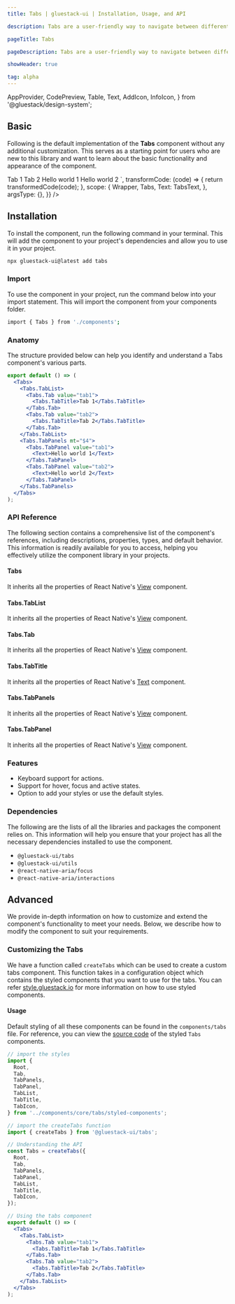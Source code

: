 ```yaml
---
title: Tabs | gluestack-ui | Installation, Usage, and API

description: Tabs are a user-friendly way to navigate between different sections or pages of a website or application, providing a clear and organized layout for easy access. They also allow for quick and efficient switching between views.

pageTitle: Tabs

pageDescription: Tabs are a user-friendly way to navigate between different sections or pages of a website or application, providing a clear and organized layout for easy access. They also allow for quick and efficient switching between views.

showHeader: true

tag: alpha
---
```



<Meta title="components/Disclosure/Tabs" />

  AppProvider,
  CodePreview,
  Table,
  Text,
  AddIcon,
  InfoIcon,
} from '@gluestack/design-system';


## Basic

Following is the default implementation of the **Tabs** component without any additional customization. This serves as a starting point for users who are new to this library and want to learn about the basic functionality and appearance of the component.

<AppProvider>
  <CodePreview
    showComponentRenderer={true}
    showArgsController={false}
    metaData={{
      code: `
<Tabs w="$full" value="tab1">
  <Tabs.TabList>
    <Tabs.Tab value="tab1">
      <Tabs.TabTitle>Tab 1</Tabs.TabTitle>
    </Tabs.Tab>
    <Tabs.Tab value="tab2">
      <Tabs.TabTitle>Tab 2</Tabs.TabTitle>
    </Tabs.Tab>
  </Tabs.TabList>
  <Tabs.TabPanels mt="$4">
    <Tabs.TabPanel value="tab1">
      <Text>Hello world 1</Text>
    </Tabs.TabPanel>
    <Tabs.TabPanel value="tab2">
      <Text>Hello world 2</Text>
    </Tabs.TabPanel>
  </Tabs.TabPanels>
</Tabs>
`,
      transformCode: (code) => {
        return transformedCode(code);
      },
      scope: {
        Wrapper,
        Tabs,
        Text: TabsText,
      },
      argsType: {},
    }}
  />
</AppProvider>

## Installation

To install the component, run the following command in your terminal. This will add the component to your project's dependencies and allow you to use it in your project.

```bash
npx gluestack-ui@latest add tabs
```

### Import

To use the component in your project, run the command below into your import statement. This will import the component from your components folder.

```bash
import { Tabs } from './components';
```

### Anatomy

The structure provided below can help you identify and understand a Tabs component's various parts.

```jsx
export default () => (
  <Tabs>
    <Tabs.TabList>
      <Tabs.Tab value="tab1">
        <Tabs.TabTitle>Tab 1</Tabs.TabTitle>
      </Tabs.Tab>
      <Tabs.Tab value="tab2">
        <Tabs.TabTitle>Tab 2</Tabs.TabTitle>
      </Tabs.Tab>
    </Tabs.TabList>
    <Tabs.TabPanels mt="$4">
      <Tabs.TabPanel value="tab1">
        <Text>Hello world 1</Text>
      </Tabs.TabPanel>
      <Tabs.TabPanel value="tab2">
        <Text>Hello world 2</Text>
      </Tabs.TabPanel>
    </Tabs.TabPanels>
  </Tabs>
);
```

### API Reference

The following section contains a comprehensive list of the component's references, including descriptions, properties, types, and default behavior. This information is readily available for you to access, helping you effectively utilize the component library in your projects.

#### Tabs

It inherits all the properties of React Native's [View](https://reactnative.dev/docs/view#props) component.

#### Tabs.TabList

It inherits all the properties of React Native's [View](https://reactnative.dev/docs/view#props) component.

#### Tabs.Tab

It inherits all the properties of React Native's [View](https://reactnative.dev/docs/view#props) component.

#### Tabs.TabTitle

It inherits all the properties of React Native's [Text](https://reactnative.dev/docs/view#props) component.

#### Tabs.TabPanels

It inherits all the properties of React Native's [View](https://reactnative.dev/docs/view#props) component.

#### Tabs.TabPanel

It inherits all the properties of React Native's [View](https://reactnative.dev/docs/view#props) component.

### Features

- Keyboard support for actions.
- Support for hover, focus and active states.
- Option to add your styles or use the default styles.

### Dependencies

The following are the lists of all the libraries and packages the component relies on. This information will help you ensure that your project has all the necessary dependencies installed to use the component.

- `@gluestack-ui/tabs`
- `@gluestack-ui/utils`
- `@react-native-aria/focus`
- `@react-native-aria/interactions`

## Advanced

We provide in-depth information on how to customize and extend the component's functionality to meet your needs. Below, we describe how to modify the component to suit your requirements.

### Customizing the Tabs

We have a function called `createTabs` which can be used to create a custom tabs component. This function takes in a configuration object which contains the styled components that you want to use for the tabs. You can refer [style.gluestack.io](https://style.gluestack.io/) for more information on how to use styled components.

#### Usage

Default styling of all these components can be found in the `components/tabs` file. For reference, you can view the [source code](https://github.com/gluestack/gluestack-ui/blob/development/example/storybook/src/ui-components/Tabs/index.tsx) of the styled `Tabs` components.

```jsx
// import the styles
import {
  Root,
  Tab,
  TabPanels,
  TabPanel,
  TabList,
  TabTitle,
  TabIcon,
} from '../components/core/tabs/styled-components';

// import the createTabs function
import { createTabs } from '@gluestack-ui/tabs';

// Understanding the API
const Tabs = createTabs({
  Root,
  Tab,
  TabPanels,
  TabPanel,
  TabList,
  TabTitle,
  TabIcon,
});

// Using the tabs component
export default () => (
  <Tabs>
    <Tabs.TabList>
      <Tabs.Tab value="tab1">
        <Tabs.TabTitle>Tab 1</Tabs.TabTitle>
      </Tabs.Tab>
      <Tabs.Tab value="tab2">
        <Tabs.TabTitle>Tab 2</Tabs.TabTitle>
      </Tabs.Tab>
    </Tabs.TabList>
  </Tabs>
);
```
